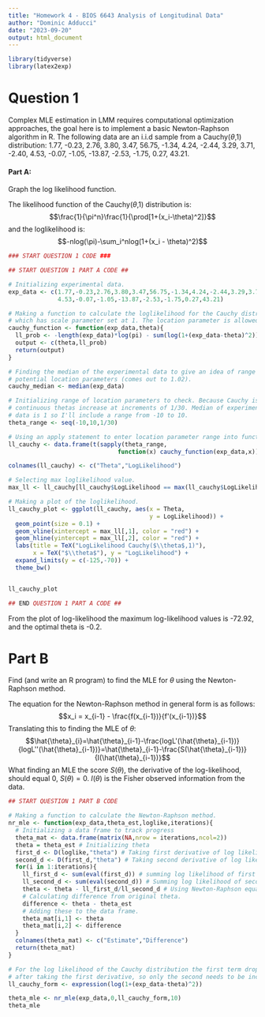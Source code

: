 ```yaml
---
title: "Homework 4 - BIOS 6643 Analysis of Longitudinal Data"
author: "Dominic Adducci"
date: "2023-09-20"
output: html_document
---
```


```r

library(tidyverse)
library(latex2exp)

```

# Question 1
Complex MLE estimation in LMM requires computational optimization approaches, the goal here is to implement a basic Newton-Raphson algorithm in R. The following data are an i.i.d sample from a Cauchy($\theta$,1) distribution: 1.77, -0.23, 2.76, 3.80, 3.47, 56.75, -1.34, 4.24, -2.44, 3.29, 3.71, -2.40, 4.53, -0.07, -1.05, -13.87, -2.53, -1.75, 0.27, 43.21. 

#### Part A: 
Graph the log likelihood function. 

The likelihood function of the Cauchy($\theta$,1) distribution is: 
$$\frac{1}{\pi^n}\frac{1}{\prod[1+(x_i-\theta)^2]}$$
and the loglikelihood is:
$$-nlog(\pi)-\sum_i^nlog(1+(x_i - \theta)^2)$$

```r

### START QUESTION 1 CODE ###

## START QUESTION 1 PART A CODE ##

# Initializing experimental data. 
exp_data <- c(1.77,-0.23,2.76,3.80,3.47,56.75,-1.34,4.24,-2.44,3.29,3.71,-2.40,
              4.53,-0.07,-1.05,-13.87,-2.53,-1.75,0.27,43.21)

# Making a function to calculate the loglikelihood for the Cauchy distribution
# which has scale parameter set at 1. The location parameter is allowed to vary.
cauchy_function <- function(exp_data,theta){
  ll_prob <- -length(exp_data)*log(pi) - sum(log(1+(exp_data-theta)^2))
  output <- c(theta,ll_prob)
  return(output)
}

# Finding the median of the experimental data to give an idea of range for 
# potential location parameters (comes out to 1.02). 
cauchy_median <- median(exp_data)

# Initializing range of location parameters to check. Because Cauchy is 
# continuous thetas increase at increments of 1/30. Median of experimental 
# data is 1 so I'll include a range from -10 to 10. 
theta_range <- seq(-10,10,1/30)

# Using an apply statement to enter location parameter range into function.
ll_cauchy <- data.frame(t(sapply(theta_range, 
                               function(x) cauchy_function(exp_data,x))))

colnames(ll_cauchy) <- c("Theta","LogLikelihood")

# Selecting max loglikelihood value.
max_ll <- ll_cauchy[ll_cauchy$LogLikelihood == max(ll_cauchy$LogLikelihood),]

# Making a plot of the loglikelihood. 
ll_cauchy_plot <- ggplot(ll_cauchy, aes(x = Theta,
                                        y = LogLikelihood)) +
  geom_point(size = 0.1) +
  geom_vline(xintercept = max_ll[,1], color = "red") +
  geom_hline(yintercept = max_ll[,2], color = "red") +
  labs(title = TeX("LogLikelihood Cauchy($\\theta$,1)"),
       x = TeX("$\\theta$"), y = "LogLikelihood") +
  expand_limits(y = c(-125,-70)) +
  theme_bw()


ll_cauchy_plot

## END QUESTION 1 PART A CODE ##

```
From the plot of log-likelihood the maximum log-likelihood values is -72.92, and the optimal theta is -0.2. 

# Part B
Find (and write an R program) to find the MLE for $\theta$ using the Newton-Raphson method. 

The equation for the Newton-Raphson method in general form is as follows:
$$x_i = x_{i-1} - \frac{f(x_{i-1})}{f'(x_{i-1})}$$
Translating this to finding the MLE of $\theta$:
$$\hat{\theta}_{i}=\hat{\theta}_{i-1}-\frac{logL'(\hat{\theta}_{i-1})}{logL''(\hat{\theta}_{i-1})}=\hat{\theta}_{i-1}-\frac{S(\hat{\theta}_{i-1})}{I(\hat{\theta}_{i-1})}$$
What finding an MLE the score $S(\theta)$, the derivative of the log-likelihood, should equal 0, $S(\theta)=0$. $I(\theta)$ is the Fisher observed information from the data.

```r

## START QUESTION 1 PART B CODE

# Making a function to calculate the Newton-Raphson method.
nr_mle <- function(exp_data,theta_est,loglike,iterations){
  # Initializing a data frame to track progress
  theta_mat <- data.frame(matrix(NA,nrow = iterations,ncol=2))
  theta = theta_est # Initializing theta
  first_d <- D(loglike,"theta") # Taking first derivative of log likelihood
  second_d <- D(first_d,"theta") # Taking second derivative of log likelihood
  for(i in 1:iterations){
    ll_first_d <- sum(eval(first_d)) # summing log likelihood of first derivative
    ll_second_d <- sum(eval(second_d)) # Summing log likelihood of second derivative
    theta <- theta - ll_first_d/ll_second_d # Using Newton-Raphson equation
    # Calculating difference from original theta. 
    difference <- theta - theta_est 
    # Adding these to the data frame. 
    theta_mat[i,1] <- theta
    theta_mat[i,2] <- difference
  }
  colnames(theta_mat) <- c("Estimate","Difference")
  return(theta_mat)
}

# For the log likelihood of the Cauchy distribution the first term drops out
# after taking the first derivative, so only the second needs to be included.
ll_cauchy_form <- expression(log(1+(exp_data-theta)^2))

theta_mle <- nr_mle(exp_data,0,ll_cauchy_form,10)
theta_mle
```






